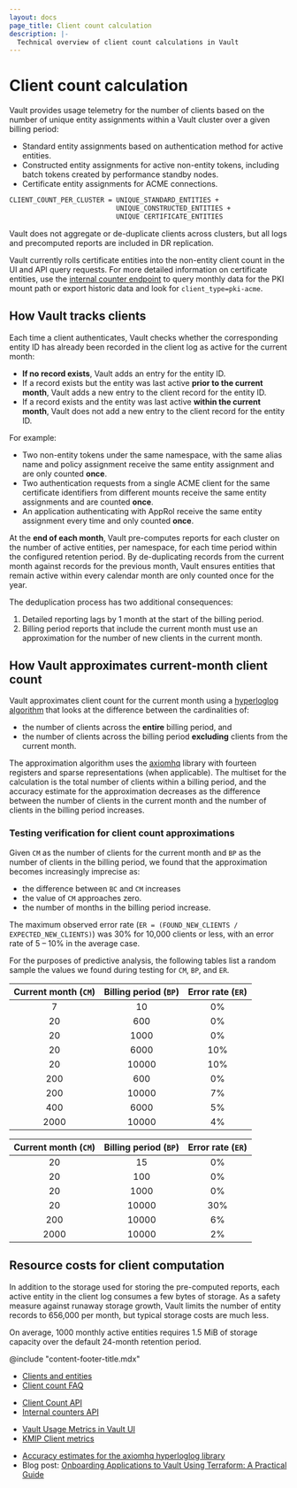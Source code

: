 ```yaml
---
layout: docs
page_title: Client count calculation
description: |-
  Technical overview of client count calculations in Vault 
---
```


# Client count calculation

Vault provides usage telemetry for the number of clients based on the number of
unique entity assignments within a Vault cluster over a given billing period:

- Standard entity assignments based on authentication method for active entities. 
- Constructed entity assignments for active non-entity tokens, including batch
  tokens created by performance standby nodes.
- Certificate entity assignments for ACME connections.

```markdown
CLIENT_COUNT_PER_CLUSTER = UNIQUE_STANDARD_ENTITIES +
                           UNIQUE_CONSTRUCTED_ENTITIES +
                           UNIQUE CERTIFICATE_ENTITIES
```

Vault does not aggregate or de-duplicate clients across clusters, but all logs
and precomputed reports are included in DR replication.

<Note heading="Certificate entities currently reported as non-entity clients">

  Vault currently rolls certificate entities into the non-entity client count
  in the UI and API query requests. For more detailed information on certificate
  entities, use the
  [internal counter endpoint](/vault/api-docs/system/internal-counters) to query
  monthly data for the PKI mount path or export historic data and look for
  `client_type=pki-acme`.

</Note>

## How Vault tracks clients

Each time a client authenticates, Vault checks whether the corresponding entity
ID has already been recorded in the client log as active for the current month:

- **If no record exists**, Vault adds an entry for the entity ID.
- If a record exists but the entity was last active **prior to the current month**,
  Vault adds a new entry to the client record for the entity ID.
- If a record exists and the entity was last active **within the current month**,
  Vault does not add a new entry to the client record for the entity ID.

For example:

- Two non-entity tokens under the same namespace, with the same alias name and
  policy assignment receive the same entity assignment and are only counted
  **once**.
- Two authentication requests from a single ACME client for the same certificate
  identifiers from different mounts receive the same entity assignments and
  are counted **once**.
- An application authenticating with AppRol receive the same entity assignment
  every time and only counted **once**.

At the **end of each month**, Vault pre-computes reports for each cluster on the
number of active entities, per namespace, for each time period within the
configured retention period. By de-duplicating records from the current month
against records for the previous month, Vault ensures entities that remain
active within every calendar month are only counted once for the year.

The deduplication process has two additional consequences:

1. Detailed reporting lags by 1 month at the start of the billing period.
1. Billing period reports that include the current month must use an
   approximation for the number of new clients in the current month.

## How Vault approximates current-month client count

Vault approximates client count for the current month using a
[hyperloglog algorithm](https://en.wikipedia.org/wiki/HyperLogLog) that looks
at the difference between the cardinalities of:

- the number of clients across the **entire** billing period, and
- the number of clients across the billing period **excluding** clients from the current month.

The approximation algorithm uses the
[axiomhq](https://github.com/axiomhq/hyperloglog) library with fourteen
registers and sparse representations (when applicable). The multiset for the
calculation is the total number of clients within a billing period, and the
accuracy estimate for the approximation decreases as the difference between the
number of clients in the current month and the number of clients in the billing
period increases.

### Testing verification for client count approximations 

Given `CM` as the number of clients for the current month and `BP` as the number
of clients in the billing period, we found that the approximation becomes
increasingly imprecise as:

- the difference between `BC` and `CM` increases
- the value of `CM` approaches zero.
- the number of months in the billing period increase.

The maximum observed error rate
(`ER = (FOUND_NEW_CLIENTS / EXPECTED_NEW_CLIENTS)`) was 30% for 10,000 clients
or less, with an error rate of 5 &ndash; 10% in the average case.

For the purposes of predictive analysis, the following tables list a random
sample the values we found during testing for `CM`, `BP`, and `ER`.

<Tabs>

<Tab heading="Single-month tests">

| Current month (`CM`) | Billing period (`BP`) | Error rate (`ER`) |
| :-----------------: | :------------------: | :---------------: |
| 7                   | 10                   | 0%                |
| 20                  | 600                  | 0%                |
| 20                  | 1000                 | 0%                |
| 20                  | 6000                 | 10%               |
| 20                  | 10000                | 10%               |
| 200                 | 600                  | 0%                |
| 200                 | 10000                | 7%                |
| 400                 | 6000                 | 5%                |
| 2000                | 10000                | 4%                |

</Tab>

<Tab heading="Multi-month / multi-segment tests">

| Current month (`CM`) | Billing period (`BP`) | Error rate (`ER`) |
| :-----------------: | :------------------: | :---------------: |
| 20                  | 15                   |      0%           |
| 20                  | 100                  |      0%           |
| 20                  | 1000                 |      0%           |
| 20                  | 10000                |      30%          |
| 200                 | 10000                |      6%           |
| 2000                | 10000                |      2%           |

</Tab>

</Tabs>

## Resource costs for client computation

In addition to the storage used for storing the pre-computed reports, each
active entity in the client log consumes a few bytes of storage. As a safety
measure against runaway storage growth, Vault limits the number of entity
records to 656,000 per month, but typical storage costs are much less.

On average, 1000 monthly active entities requires 1.5 MiB of storage capacity
over the default 24-month retention period.

@include "content-footer-title.mdx"

<Tabs>

<Tab heading="Related concepts">
<ul>
  <li>
    <a href="/vault/docs/concepts/client-count/">Clients and entities</a>
  </li>
  <li>
    <a href="/vault/docs/concepts/client-count/faq">Client count FAQ</a>
  </li>
</ul>
</Tab>

<Tab heading="Related API docs">
<ul>
  <li>
    <a href="/vault/api-docs/system/internal-counters#client-count">Client Count API</a>
  </li>
  <li>
    <a href="/vault/api-docs/system/internal-counters">Internal counters API</a>
  </li>
</ul>
</Tab>

<Tab heading="Related tutorials">
<ul>
  <li>
    <a href="/vault/tutorials/monitoring/usage-metrics">
      Vault Usage Metrics in Vault UI
    </a>
  </li>
  <li>
    <a href="/vault/tutorials/monitoring/usage-metrics">KMIP Client metrics</a>
  </li>
</ul>
</Tab>

<Tab heading="Other resources">
<ul>
  <li>
    <a href="https://github.com/axiomhq/hyperloglog#readme">Accuracy estimates for the axiomhq hyperloglog library</a>
  </li>
  <li>
    Blog post: <a href="https://www.hashicorp.com/blog/onboarding-applications-to-vault-using-terraform-a-practical-guide">
      Onboarding Applications to Vault Using Terraform: A Practical Guide
    </a>
  </li>
</ul>
</Tab>

</Tabs>